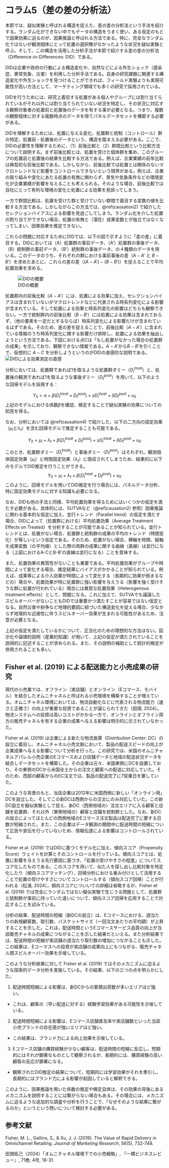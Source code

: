 # コラム5（差の差の分析法） {#causation5}

本節では、疑似実験と呼ばれる構造を捉えた、差の差の分析法という手法を紹介する。ランダム化ができない中でもデータの構造をうまく使い、ある仮定のもとで因果効果に迫るのが、因果推論と呼ばれる方法である。特に、完全なランダム化ではないが観測個体にとって処置の選択権がなかったような状況を疑似実験と呼ぶ。そして、この構造を活用した分析手法が本節で紹介する差の差の分析法（Difference-in-Differences: DID）である。

DIDは企業や政府の行動による構造変化や、自然などによる外生ショック（感染症、異常気象、災害）を利用した分析手法である。自身の研究課題に関連する構造変化や外生ショックを見つけることができれば、フィールド実験よりも実現可能性が高い方法として、マーケティング領域でも多くの研究で採用されている。

DIDを行うためには、研究上着目する処置がある個人やグループには割り当てられているがそれ以外には割り当てられていない状況を特定し、その状況に対応する観察対象者の処置前と処置後のデータを有する事が必要となる。つまり、複数の観察個体に対する複数時点のデータを得てパネルデータセットを構築する必要がある。

DIDを理解するためには、処置に与える変化、処置群と統制（コントロール）群の特定、処置前・処置後のデータという、構造を踏まえる必要がある。ここで、DIDの必要性を理解するために、（1）前後比較と（2）群間比較という比較方法について説明する。まず前後比較とは、処置を受けた個体群を集め、このグループの処置前と処置後の結果を比較する方法である。例えば、企業業績の前年比較は典型的な前後比較である。しかしながら、前後比較では処置とは関係のないマクロトレンドなど影響をコントロールできないという限界がある。例えば、企業の取り組みや変化にあたる処置の有無に関わらず、景気や気象条件などの環境変化が企業業績が影響を与えることも考えられる。そのような場合、前後比較では自社にとって有利な環境の変化と処置による効果を見誤ってしまう。

一方で群間比較は、処置を受けた群と受けていない群間で着目する変数の値を比較する方法である。しかしながらこの方法では、\@ref(causation2) で紹介したセレクションバイアスによる影響を見過ごしてしまう。ランダム化を介した処置の割り当てができない場合、処置の有無と（潜在）成果変数とが独立ではなくなってしまい、因果効果を推定できない。

これらの問題に対応するためにDIDでは、以下の図で示すように「差の差」に着目する。DIDにおいては（A）処置群の事前データ、（A'）処置群の事後データ、（B）統制群の事前データ、（B'）統制群の事後データ、の４種類のデータを用いる。このデータのうち、それぞれの群における事前事後の差（$A-A'$ と $B-B'$）を求めたあとに、これらの差の差（$(A-A')-(B-B')$）を捉えることで平均処置効果を求める。

![DIDの概要](column/DID.png)

処置郡内の前後比較（$A-A'$）には、処置による効果に加え、セレクションバイアスは含まれていないがマクロトレンドなどに代表される時系列変化による影響が含まれている。そして処置による効果と時系列変化の影響はどちらも観察できない。一方で統制群内の前後比較（$B-B'$）には処置による効果は含まれておらず、（他の要素を一定だとするならば）時系列変化による影響だけが含まれているはずである。そのため、差の差を捉えることで、前後比較（$A-A'$）に含まれている情報のうち時系列変化に関する影響だけ排除し、処置による効果を抽出しようという方法である。下図における点Cは「もし処置がなかった場合の処置群の成果」を示しており、観察できない情報である。$A-A'$から$B-B'$を引くことで、仮想的に $A-C$ を分析しようというのがDIDの直感的な説明である。
![DIDによる効果測定の直感](column/DID2.png)


分析においては、処置群であれば1を取るような処置群ダミー（$D^{treat}_{i}$）と、処置後の観測であれば1を取るような事後ダミー（$D^{post}_{t}$）を用いて、以下のような回帰モデルを採用する：

$$
Y_{it}=\alpha+\beta(D^{treat}_{i}\times D^{post}_{t})+\gamma D^{treat}_{i}+\delta D^{post}_{t}+u_{it}
$$
上記のモデルにおける係数$\beta$を確認、検定することで疑似実験の効果についての知見を得る。

なお、分析においては \@ref(causation4) で紹介した、以下の二方向の固定効果（$\mu_i$と$\lambda_t$）を含む回帰モデルで推定することも可能である。

$$
Y_{it}=\mu_i+\lambda_t+\beta(D^{treat}_{i}\times D^{post}_{t})+\gamma D^{treat}_{i}+\delta D^{post}_{t}+u_{it}
$$

このとき、処置群ダミー（$D^{treat}_{i}$）と事後ダミー（$D^{post}_{t}$）はそれぞれ、観測個体固定効果（$\mu_i$）と時間固定効果（$\lambda_t$）に吸収されてしまうため、結果的に以下のモデルでDID推定を行うことができる。
$$
Y_{it}=\mu_i+\lambda_t+\beta(D^{treat}_{i}\times D^{post}_{t})+u_{it}
$$
このように、回帰モデルを用いてDID推定を行う場合には、パネルデータ分析、特に固定効果モデルに対する知識も必要になる。

なお、DIDも他の手法と同様、平均処置効果を得るためにはいくつかの仮定を満たす必要がある。具体的には、SUTVAなど（\@ref(causation2) 参照）因果推論に関わる基本的な仮定に加え、並行トレンド（Parallel trend）の仮定を満たす場合、DIDによって（処置群における）平均処置効果（Average Treatment Effects on Treated）を分析することが可能であることが知られている。並行トレンドとは、処置がない場合、処置群と統制群の成果の平均のトレンド（時間変化）が等しいという仮定である。そのため、処置がない場合、横軸を時間、縦軸を成果変数（の平均値）とした際の両群の成果に関する曲線（直線）は並行になる（上図におけるA-CとB-B'の直線は並行になる）ことを意味する。

また、処置効果の異質性がないことも重要である。平均処置効果がグループや時間によって変化する場合、推定結果にバイアスがかかることが知られている。例えば、成果等による介入効果が時間によって変化する（長期的に効果が弱まるなどの）場合や、処置効果が特に処置群に強い影響を与えうる（影響を強く受けそうな群に処置が行われている）場合には異質な処置効果（Heterogenous treatment effects）として、問題になる。これに加えて、SUTVAでも議論したスピルオーバーがないこともDIDでは重要かつ満たすことが容易ではない仮定となる。自然災害や紛争など地理的要因に紐づいた構造変化を捉える場合、少なからず地理的な近接性に伴うスピルオーバー効果が生まれる可能性があるため、注意が必要となる。

上記の仮定を満たしているかについて、正当化のための理想的な方法はない。図示化や論理的説明（産業的知識）が用いて、上記の仮定が満たされていることを説得的に記述することが求められる。また、その説明の補助として統計的検定が併用されることも多い。


## Fisher et al. (2019) による配送能力と小売成果の研究
現代の小売業では、オフライン（実店舗）とオンライン（Eコマース、モバイル）を結合したオムニチャネルと呼ばれる小売環境を構築することが増えている。オムニチャネル環境においては、物流自動化などに代表される物流能力（速さと正確さ）の向上が重要な投資であることが論じられてきた（田頭, 2024）。物流システムへの投資は高いコストがかかる一方で、オンラインとオフライン両方の販売チャネルを有する企業の成果へ与える影響は明示的に示されていなかった。

Fisher et al. (2019) は企業による新たな物流倉庫（Distribution Center: DC）の設立に着目し、オムニチャネル小売文脈において、製品の配送スピードの向上が企業成果へ与える影響について分析を行った。この研究では、米国のオムニチャネルアパレル小売企業のEコマースおよび店舗データと地域の配送状況データを結合しデータセットを構築した。その企業は元々、米国東側にDCを設置しており、その東側のDCから米国全土からの注文と顧客への配送に対応していた。そのため、西部の顧客からのEC注文では、製品の配送完了に7営業日を要していた。

このような背景のもと、当該企業は2012年に米国西側に新しい「オンライン用」DCを設立した。そしてこの新DCは西側からの注文にのみ対応していた。この新DC設立を擬似実験として捉え、新DC（西側地域の）注文エリアに入る顧客と店舗を処置群、それ以外（東側地域の）顧客と店舗を統制群とした。なお、新DCの設立によってほとんどの西側地域のEコマース注文製品は配送完了に要する日数が短縮された。また、この企業はデータ観測の期間中に配送時間の短縮について広告や宣伝を行っていないため、情報伝達による影響はコントロールされている。

Fisher et al. (2019) ではDIDに基づくモデル化に加え、傾向スコア（Propensity Score）ウェイトを計算とそのコントロールを行っている。傾向スコアとは、処置に影響を与えうる先行要因に基づき、「処置の受けやすさの程度」についてスコア化したものである。このスコアを用いて、似た人を探し出し比較対象を特定化したり（傾向スコアマッチング）、回帰分析における重み付けとして活用することで処置の受けやすさについてコントロールする（傾向スコア回帰）ことが行われる（松浦, 2024）。傾向スコアについいての詳細は省略するが、Fisher et al. (2019) では完全にランダムではない擬似実験で生じうる問題として、処置群と統制群が事前に持っていた違いについて、傾向スコア回帰を応用することで対応することを試みている。

分析の結果、配送時間の短縮（新DCの設立）は、Eコマースにおける、週当たりの新規顧客数、取引数、バスケットサイズ（一回注文あたりの平均額）が上昇することを示した。これは、配送時間というEコマースサービス品質の向上が当該販売チャネルの成果につながることを示した結果だといえる。また分析結果では、配送時間の短縮が実店舗の週当たり取引数の増加につながることも示した。この結果は、Eコーマスへの投資が実店舗の成果向上にもつながる、販売チャネル間スピルオーバー効果を示唆している。

このような分析結果に対して Fisher et al. (2019) ではそのメカニズムに迫るような探索的データ分析を実施している。その結果、以下の三つの点を明らかにした。

1. 配送時間短縮による影響は、新DCからの累積出荷数が多いエリアほど強い。
  - これは、顧客の（早い配送に対する）経験学習効果がある可能性を示唆している。

2. 配送時間短縮による影響は、Eコマース店舗普及率や実店舗数といった当該小売ブランドの存在感が強いエリアほど強い。
  - この結果は、ブランド力による向上効果を示唆している。

3. Eコマース店舗の購買経験が少ない顧客は、配送時間の短縮に反応し、短期的にはそれが顕著なものとして観察されるが、長期的には、購買経験の高い顧客の反応が顕著になる。
  - 観察されたDID推定の結果について、短期的には学習効果がそれを牽引し、長期的にはブランド力による影響が起因していると解釈できる。
  
このように、因果推論を用いた係数の推定や検定自体は、その効果の背後にあるメカニズムを説明することには繋がらない場合もある。その場合には、メカニズムに迫るような追加的な調査や分析を行うことで、「なぜそのような結果に繋がるのか」というという問いについて検討する必要がある。


## 参考文献

Fisher, M. L., Gallino, S., & Xu, J. J. (2019). The Value of Rapid Delivery in Omnichannel Retailing. *Journal of Marketing Research*, 56(5), 732-748.

田頭拓己（2024）「オムニチャネル環境下での小売戦略」, 『一橋ビジネスレビュー』, 71巻, 4号, 18-31.

